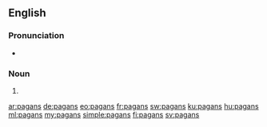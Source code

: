 ==English==

===Pronunciation===
* {{IPA|/ˈpeɪɡənz/|lang=en}}

===Noun===
{{head|en|noun plural form}}

# {{plural of|pagan|lang=en}}

[[ar:pagans]]
[[de:pagans]]
[[eo:pagans]]
[[fr:pagans]]
[[sw:pagans]]
[[ku:pagans]]
[[hu:pagans]]
[[ml:pagans]]
[[my:pagans]]
[[simple:pagans]]
[[fi:pagans]]
[[sv:pagans]]